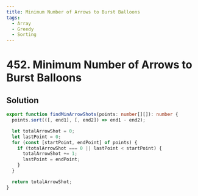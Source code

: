 ```yaml
---
title: Minimum Number of Arrows to Burst Balloons
tags:
  - Array
  - Greedy
  - Sorting
---
```


# 452. Minimum Number of Arrows to Burst Balloons

<Badges>
  <LevelBadge level="medium" />
  <TopicBadge name="Array" slug="array" />
  <TopicBadge name="Greedy" slug="greedy" />
  <TopicBadge name="Sorting" slug="sorting" />
</Badges>

## Solution

```typescript filename="solution.ts" copy
export function findMinArrowShots(points: number[][]): number {
  points.sort(([, end1], [, end2]) => end1 - end2);

  let totalArrowShot = 0;
  let lastPoint = 0;
  for (const [startPoint, endPoint] of points) {
    if (totalArrowShot === 0 || lastPoint < startPoint) {
      totalArrowShot += 1;
      lastPoint = endPoint;
    }
  }

  return totalArrowShot;
}
```

<ProblemLink
  codingSite="leetcode"
  href="https://leetcode.com/problems/minimum-number-of-arrows-to-burst-balloons"
  title="Minimum Number of Arrows to Burst Balloons"
/>
